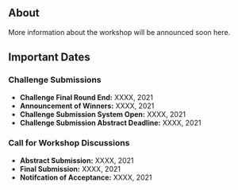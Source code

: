 ## About

More information about the workshop will be announced soon here.

## Important Dates

### Challenge Submissions

* __Challenge Final Round End:__ XXXX, 2021
* __Announcement of Winners:__ XXXX, 2021
* __Challenge Submission System Open:__ XXXX, 2021
* __Challenge Submission Abstract Deadline:__ XXXX, 2021

### Call for Workshop Discussions

* __Abstract Submission:__ XXXX, 2021
* __Final Submission:__ XXXX, 2021
* __Notifcation of Acceptance:__ XXXX, 2021
